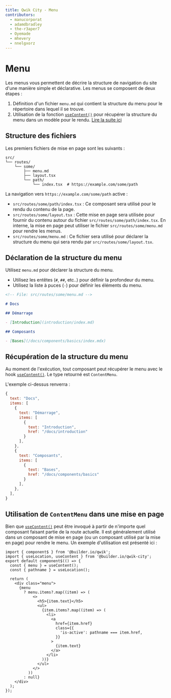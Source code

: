 ```yaml
---
title: Qwik City - Menu
contributors:
  - manucorporat
  - adamdbradley
  - the-r3aper7
  - Oyemade
  - mhevery
  - nnelgxorz
---
```


# Menu

Les menus vous permettent de décrire la structure de navigation du site d'une manière simple et déclarative. Les menus se composent de deux étapes :

1. Définition d'un fichier `menu.md` qui contient la structure du menu pour le répertoire dans lequel il se trouve.
2. Utilisation de la fonction [`useContent()`](/qwikcity/api/index.mdx#usecontent) pour récupérer la structure du menu dans un modèle pour le rendu. [Lire la suite ici](/qwikcity/api/index.mdx#usecontent)

## Structure des fichiers

Les premiers fichiers de mise en page sont les suivants :

```
src/
└── routes/
    └── some/
        ├── menu.md
        ├── layout.tsx
        └── path/
            └── index.tsx  # https://example.com/some/path
```

La navigation vers `https://example.com/some/path` active :

- `src/routes/some/path/index.tsx` : Ce composant sera utilisé pour le rendu du contenu de la page.
- `src/routes/some/layout.tsx` : Cette mise en page sera utilisée pour fournir du contenu autour du fichier `src/routes/some/path/index.tsx`. En interne, la mise en page peut utiliser le fichier `src/routes/some/menu.md` pour rendre les menus.
- `src/routes/some/menu.md` : Ce fichier sera utilisé pour déclarer la structure du menu qui sera rendu par `src/routes/some/layout.tsx`.

## Déclaration de la structure du menu

Utilisez `menu.md` pour déclarer la structure du menu.

- Utilisez les entêtes (`#`, `##`, etc..) pour définir la profondeur du menu.
- Utilisez la liste à puces (`-`) pour définir les éléments du menu.

```markdown
<!-- File: src/routes/some/menu.md -->

# Docs

## Démarrage

- [Introduction](introduction/index.md)

## Composants

- [Bases](/docs/components/basics/index.mdx)
```

## Récupération de la structure du menu

Au moment de l'exécution, tout composant peut récupérer le menu avec le hook [`useContent()`](/qwikcity/api/index.mdx#usecontent). Le type retourné est `ContentMenu`.

L'exemple ci-dessus renverra :

```javascript
{
  text: "Docs",
  items: [
    {
      text: "Démarrage",
      items: [
        {
          text: "Introduction",
          href: "/docs/introduction"
        }
      ],
    },
    {
      text: "Composants",
      items: [
        {
          text: "Bases",
          href: "/docs/components/basics"
        }
      ],
    },
  ],
}
```

## Utilisation de `ContentMenu` dans une mise en page

Bien que [`useContent()`](/qwikcity/api/index.mdx#usecontent) peut être invoqué à partir de n'importe quel composant faisant partie de la route actuelle. Il est généralement utilisé dans un composant de mise en page (ou un composant utilisé par la mise en page) pour rendre le menu. Un exemple d'utilisation est présenté ici :

```tsx
import { component$ } from '@builder.io/qwik';
import { useLocation, useContent } from '@builder.io/qwik-city';
export default component$(() => {
  const { menu } = useContent();
  const { pathname } = useLocation();

  return (
    <div class="menu">
      {menu
        ? menu.items?.map((item) => (
            <>
              <h5>{item.text}</h5>
              <ul>
                {item.items?.map((item) => (
                  <li>
                    <a
                      href={item.href}
                      class={{
                        'is-active': pathname === item.href,
                      }}
                    >
                      {item.text}
                    </a>
                  </li>
                ))}
              </ul>
            </>
          ))
        : null}
    </div>
  );
});
```
